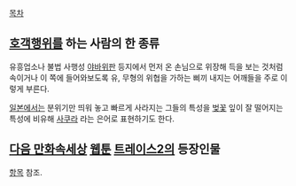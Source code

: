 [[목차]]
== [[호객]]행위를 하는 사람의 한 종류 ==
유흥업소나 불법 사행성 [[야바위]]판 등지에서 먼저 온 손님으로 위장해 득을 보는 것처럼 속이거나 이 쪽에 들어와보도록 유, 무형의 위협을 가하는 삐끼 내지는 어깨들을 주로 이렇게 부른다.

[[일본]]에서는 분위기만 띄워 놓고 빠르게 사라지는 그들의 특성을 [[벚꽃]] 잎이 잘 떨어지는 특성에 비유해 [[사쿠라]] 라는 은어로 표현하기도 한다.
== [[다음 만화속세상]] [[웹툰]] [[트레이스2]]의 등장인물 ==
[[바람잡이(트레이스)|항목]] 참조.
